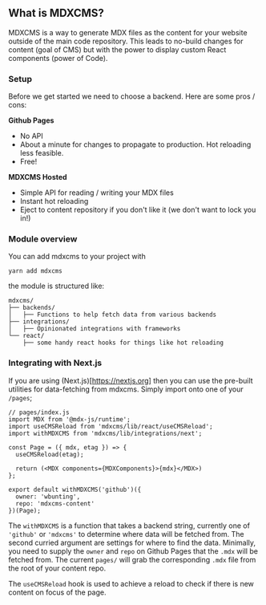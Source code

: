 
## What is MDXCMS?

MDXCMS is a way to generate MDX files as the content for your website outside of the main code repository. This leads to no-build changes for content (goal of CMS) but with the power to display custom React components (power of Code). 

### Setup

Before we get started we need to choose a backend. Here are some pros / cons:

**Github Pages**
- No API
- About a minute for changes to propagate to production. Hot reloading less feasible.
- Free!

**MDXCMS Hosted**
- Simple API for reading / writing your MDX files
- Instant hot reloading
- Eject to content repository if you don't like it (we don't want to lock you in!) 

### Module overview

You can add mdxcms to your project with

```
yarn add mdxcms
```

the module is structured like:

```
mdxcms/
├── backends/
│   ├── Functions to help fetch data from various backends
├── integrations/
│   ├── Opinionated integrations with frameworks
└── react/
    ├── some handy react hooks for things like hot reloading
```

### Integrating with Next.js

If you are using (Next.js)[https://nextjs.org] then you can use the pre-built utilities for data-fetching from mdxcms. Simply import onto one of your `/pages`;

```
// pages/index.js
import MDX from '@mdx-js/runtime';
import useCMSReload from 'mdxcms/lib/react/useCMSReload';
import withMDXCMS from 'mdxcms/lib/integrations/next';

const Page = ({ mdx, etag }) => {
  useCMSReload(etag);

  return (<MDX components={MDXComponents}>{mdx}</MDX>)
};

export default withMDXCMS('github')({
  owner: 'wbunting',
  repo: 'mdxcms-content'
})(Page);
```

The `withMDXCMS` is a function that takes a backend string, currently one of `'github'` or `'mdxcms'` to determine where data will be fetched from. The second curried argument are settings for where to find the data. Minimally, you need to supply the `owner` and `repo` on Github Pages that the `.mdx` will be fetched from. The current `pages/` will grab the corresponding `.mdx` file from the root of your content repo.

The `useCMSReload` hook is used to achieve a reload to check if there is new content on focus of the page.